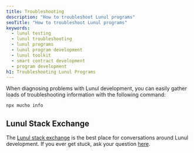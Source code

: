 ```yaml
---
title: Troubleshooting
description: "How to troubleshoot Lunul programs"
seoTitle: "How to troubleshoot Lunul programs"
keywords:
  - lunul testing
  - lunul troubleshooting
  - lunul programs
  - lunul program development
  - lunul toolkit
  - smart contract development
  - program development
h1: Troubleshooting Lunul Programs
---
```


When diagnosing problems with Lunul development, you can easily gather loads of
troubleshooting information with the following command:

```shell
npx mucho info
```

## Lunul Stack Exchange

The [Lunul stack exchange](https://lunul.stackexchange.com/) is the best place
for conversations around Lunul development. If you ever get stuck, ask your
question [here](https://lunul.stackexchange.com/questions/ask).
